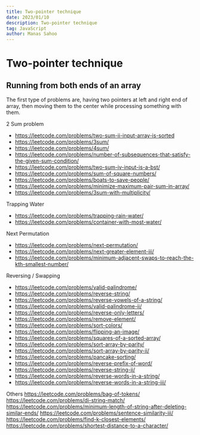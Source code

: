 ```yaml
---
title: Two-pointer technique
date: 2023/01/10
description: Two-pointer technique
tag: JavaScript
author: Manas Sahoo
---
```


# Two-pointer technique

## Running from both ends of an array

The first type of problems are, having two pointers at left and right end of array, then moving them to the center while processing something with them.

2 Sum problem
- https://leetcode.com/problems/two-sum-ii-input-array-is-sorted
- https://leetcode.com/problems/3sum/
- https://leetcode.com/problems/4sum/
- https://leetcode.com/problems/number-of-subsequences-that-satisfy-the-given-sum-condition/
- https://leetcode.com/problems/two-sum-iv-input-is-a-bst/
- https://leetcode.com/problems/sum-of-square-numbers/
- https://leetcode.com/problems/boats-to-save-people/
- https://leetcode.com/problems/minimize-maximum-pair-sum-in-array/
- https://leetcode.com/problems/3sum-with-multiplicity/

Trapping Water
- https://leetcode.com/problems/trapping-rain-water/
- https://leetcode.com/problems/container-with-most-water/

Next Permutation
- https://leetcode.com/problems/next-permutation/
- https://leetcode.com/problems/next-greater-element-iii/
- https://leetcode.com/problems/minimum-adjacent-swaps-to-reach-the-kth-smallest-number/

Reversing / Swapping
- https://leetcode.com/problems/valid-palindrome/
- https://leetcode.com/problems/reverse-string/
- https://leetcode.com/problems/reverse-vowels-of-a-string/
- https://leetcode.com/problems/valid-palindrome-ii/
- https://leetcode.com/problems/reverse-only-letters/
- https://leetcode.com/problems/remove-element/
- https://leetcode.com/problems/sort-colors/
- https://leetcode.com/problems/flipping-an-image/
- https://leetcode.com/problems/squares-of-a-sorted-array/
- https://leetcode.com/problems/sort-array-by-parity/
- https://leetcode.com/problems/sort-array-by-parity-ii/
- https://leetcode.com/problems/pancake-sorting/
- https://leetcode.com/problems/reverse-prefix-of-word/
- https://leetcode.com/problems/reverse-string-ii/
- https://leetcode.com/problems/reverse-words-in-a-string/
- https://leetcode.com/problems/reverse-words-in-a-string-iii/

Others
https://leetcode.com/problems/bag-of-tokens/
https://leetcode.com/problems/di-string-match/
https://leetcode.com/problems/minimum-length-of-string-after-deleting-similar-ends/
https://leetcode.com/problems/sentence-similarity-iii/
https://leetcode.com/problems/find-k-closest-elements/
https://leetcode.com/problems/shortest-distance-to-a-character/
